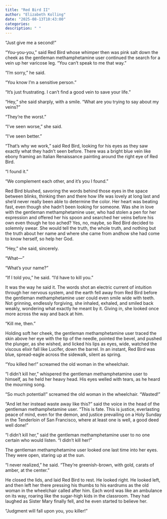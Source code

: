 ```yaml
---
title: "Red Bird II"
author: "Elizabeth Kolling"
date: "2025-08-13T10:43:00"
categories: 
description: " "
---
```



“Just give me a second!”

“You-you-you,” said Red Bird whose whimper then was pink salt down the cheek as the gentleman methamphetamine user continued the search for a vein up her varicose leg. “You can’t speak to me that way.”

“I’m sorry,” he said.

“You know I’m a sensitive person.”

“It’s just frustrating. I can’t find a good vein to save your life.”

“Hey,” she said sharply, with a smile. “What are you trying to say about my veins?”

“They’re the worst.”

“I’ve seen worse,” she said.

“I’ve seen better.”

“That’s why we work,” said Red Bird, looking for his eyes as they saw exactly what they hadn’t seen before. There was a bright blue vein like ebony framing an Italian Renaissance painting around the right eye of Red Bird.

“I found it.”

“We complement each other, and it’s you I found.”

Red Bird blushed, savoring the words behind those eyes in the space between blinks, thinking then and there how life was lovely at long last and she'd never really been able to determine the color. Her heart was beating fast, even though she hadn't been looking for someone. Was she in love with the gentleman methamphetamine user, who had stolen a pen for her expression and offered her his spoon and searched her veins before his own even though he too ached? Yes, no, maybe, so Red Bird decided to solemnly swear. She would tell the truth, the whole truth, and nothing but the truth about her name and where she came from andhow she had come to know herself, so help her God.

“Hey,” she said, sincerely.

"What—" 

“What’s your name?”

“If I told you,” he said. “I'd have to kill you.”

It was the way he said it. The words shot an electric current of intuition through her nervous system, and the earth fell away from Red Bird before the gentleman methamphetamine user could even smile wide with teeth. Not grinning, endlessly forgiving, she inhaled, exhaled, and smiled back weakly, wondering what exactly he meant by it. Giving in, she looked once more across the way and back at him.

“Kill me, then.”

Holding soft her cheek, the gentleman methamphetamine user traced the skin above her eye with the tip of the needle, pointed the bevel, and pushed the plunger, as she wished, and licked his lips as eyes, wide, watched the viscous elixir fall like Lucifer, down the barrel. In an instant, Red Bird was blue, spread-eagle across the sidewalk, silent as spring.

“You killed her!” screamed the old woman in the wheelchair.

“I didn’t kill her,” whispered the gentleman methamphetamine user to himself, as he held her heavy head. His eyes welled with tears, as he heard the mourning song. 

“So much potential!” screamed the old woman in the wheelchair. “Wasted!” 

“And let her instead waste away like this?” said the voice in the head of the gentleman methamphetamine user. “This is fate. This is justice, everlasting peace of mind, even for the demon, and justice prevailing on a Holy Sunday in the Tenderloin of San Francisco, where at least one is well, a good deed well done!”


“I didn’t kill her,” said the gentleman methamphetamine user to no one certain who would
listen. “I didn’t kill her!”

The gentleman methamphetamine user looked one last time into her eyes. They were open,
staring up at the sun.

“I never realized,” he said. “They’re greenish-brown, with gold, carats of amber, at the center.”

He closed the lids, and laid Red Bird to rest. He looked right. He looked left, and then left her there pressing his thumbs to his eardrums as the old woman in the wheelchair called after him. Each word was like an ambulance on its way, roaring like the sugar-high kids in the classroom. They had laughed as Sister Mary finally fell, and he even started to believe her.

“Judgment will fall upon you, you killer!”